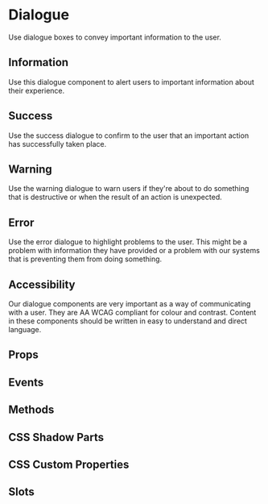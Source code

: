 # Dialogue
Use dialogue boxes to convey important information to the user.

## Information
Use this dialogue component to alert users to important information about their experience.


<Basic />

## Success
Use the success dialogue to confirm to the user that an important action has successfully taken place.

## Warning
Use the warning dialogue to warn users if they're about to do something that is destructive or when the result of an action is unexpected.

## Error
Use the error dialogue to highlight problems to the user. This might be a problem with information they have provided or a problem with our systems that is preventing them from doing something.

## Accessibility
Our dialogue components are very important as a way of communicating with a user. They are AA WCAG compliant for colour and contrast. Content in these components should be written in easy to understand and direct language.

## Props


<Props />

## Events


<Events />

## Methods


<Methods />

## CSS Shadow Parts


<Parts />

## CSS Custom Properties


<CustomProps />

## Slots


<Slots />
